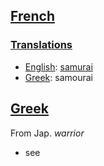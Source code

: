 ==[[French]]==
===[[Translations]]===

*[[English]]: [[samurai]]
*[[Greek]]: samourai

==[[Greek]]== From Jap. ''warrior''

*see [[]]